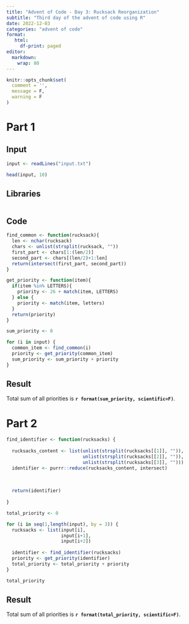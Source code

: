 ```yaml
---
title: "Advent of Code - Day 3: Rucksack Reorganization"
subtitle: "Third day of the advent of code using R"
date: 2022-12-03
categories: "advent of code"
format: 
   html:
     df-print: paged
editor: 
  markdown: 
    wrap: 80
---
```


```r
knitr::opts_chunk$set(
  comment = '',
  message = F, 
  warning = F
)
```

# Part 1

## Input

```r
input <- readLines("input.txt")

head(input, 10)
```

## Libraries

```r
```

## Code

```r
find_common <- function(rucksack){
  len <- nchar(rucksack)
  chars <- unlist(strsplit(rucksack, ""))
  first_part <- chars[1:(len/2)]
  second_part <- chars[(len/2)+1:len]
  return(intersect(first_part, second_part))
}

get_priority <- function(item){
  if(item %in% LETTERS){
    priority <- 26 + match(item, LETTERS)
  } else {
    priority <- match(item, letters)
  }
  return(priority)
}
```


```r
sum_priority <- 0

for (i in input) {
  common_item <- find_common(i)
  priority <- get_priority(common_item)
  sum_priority <- sum_priority + priority
}
```


## Result

Total sum of all priorities is **`r format(sum_priority, scientific=F)`**.

# Part 2

```r
find_identifier <- function(rucksacks) {
  
  rucksacks_content <- list(unlist(strsplit(rucksacks[[1]], "")),
                            unlist(strsplit(rucksacks[[2]], "")),
                            unlist(strsplit(rucksacks[[3]], "")))
  identifier <- purrr::reduce(rucksacks_content, intersect)
  
  
  
  return(identifier)
  
}

total_priority <- 0

for (i in seq(1,length(input), by = 3)) {
  rucksacks <- list(input[i],
                    input[i+1],
                    input[i+2])
  
  identifier <- find_identifier(rucksacks)
  priority <- get_priority(identifier)
  total_priority <- total_priority + priority
}

total_priority
```

## Result

Total sum of all priorities is **`r format(total_priority, scientific=F)`**.

